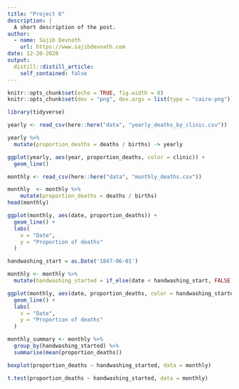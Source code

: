 ```yaml
---
title: "Project 6"
description: |
  A short description of the post.
author:
  - name: Sajib Devnath
    url: https://www.sajibdevnath.com
date: 12-20-2020
output:
  distill::distill_article:
    self_contained: false
---
```



```r
knitr::opts_chunk$set(echo = TRUE, fig.width = 8)
knitr::opts_chunk$set(dev = "png", dev.args = list(type = "cairo-png"))
```


```r
library(tidyverse)
```
```r
yearly <- read_csv(here::here("data", "yearly_deaths_by_clinic.csv"))
```

```r
yearly %>% 
  mutate(proportion_deaths = deaths / births) -> yearly
```

```r
ggplot(yearly, aes(year, proportion_deaths, color = clinic)) +
  geom_line()
```

```r
monthly <- read_csv(here::here("data", "monthly_deaths.csv"))
```

```r
monthly  <- monthly %>%
    mutate(proportion_deaths = deaths / births)
head(monthly)
```


```r
ggplot(monthly, aes(date, proportion_deaths)) +
  geom_line() + 
  labs(
    x = "Date",
    y = "Proportion of deaths"
  )
```

```r
handwashing_start = as.Date('1847-06-01')

monthly <- monthly %>% 
  mutate(handwashing_started = if_else(date < handwashing_start, FALSE, TRUE))
```


```r
ggplot(monthly, aes(date, proportion_deaths, color = handwashing_started)) +
  geom_line() + 
  labs(
    x = "Date",
    y = "Proportion of deaths"
  )
```

```r
monthly_summary <- monthly %>% 
  group_by(handwashing_started) %>% 
  summarise(mean(proportion_deaths))
```

```r
boxplot(proportion_deaths ~ handwashing_started, data = monthly)
```


```r
t.test(proportion_deaths ~ handwashing_started, data = monthly)
```

















